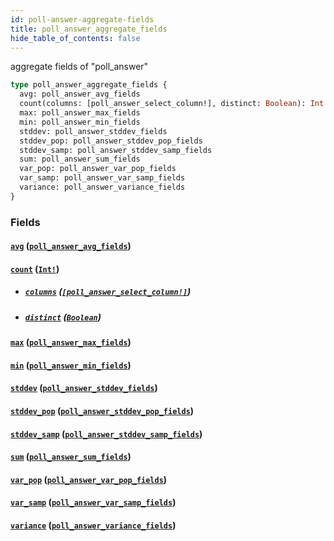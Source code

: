 ```yaml
---
id: poll-answer-aggregate-fields
title: poll_answer_aggregate_fields
hide_table_of_contents: false
---
```


aggregate fields of "poll_answer"

```graphql
type poll_answer_aggregate_fields {
  avg: poll_answer_avg_fields
  count(columns: [poll_answer_select_column!], distinct: Boolean): Int!
  max: poll_answer_max_fields
  min: poll_answer_min_fields
  stddev: poll_answer_stddev_fields
  stddev_pop: poll_answer_stddev_pop_fields
  stddev_samp: poll_answer_stddev_samp_fields
  sum: poll_answer_sum_fields
  var_pop: poll_answer_var_pop_fields
  var_samp: poll_answer_var_samp_fields
  variance: poll_answer_variance_fields
}
```

### Fields

#### [`avg`](#) ([`poll_answer_avg_fields`](../objects/poll-answer-avg-fields))

#### [`count`](#) ([`Int!`](../scalars/int))

- ##### [`columns`](#) ([`[poll_answer_select_column!]`](../enums/poll-answer-select-column))

- ##### [`distinct`](#) ([`Boolean`](../scalars/boolean))

#### [`max`](#) ([`poll_answer_max_fields`](../objects/poll-answer-max-fields))

#### [`min`](#) ([`poll_answer_min_fields`](../objects/poll-answer-min-fields))

#### [`stddev`](#) ([`poll_answer_stddev_fields`](../objects/poll-answer-stddev-fields))

#### [`stddev_pop`](#) ([`poll_answer_stddev_pop_fields`](../objects/poll-answer-stddev-pop-fields))

#### [`stddev_samp`](#) ([`poll_answer_stddev_samp_fields`](../objects/poll-answer-stddev-samp-fields))

#### [`sum`](#) ([`poll_answer_sum_fields`](../objects/poll-answer-sum-fields))

#### [`var_pop`](#) ([`poll_answer_var_pop_fields`](../objects/poll-answer-var-pop-fields))

#### [`var_samp`](#) ([`poll_answer_var_samp_fields`](../objects/poll-answer-var-samp-fields))

#### [`variance`](#) ([`poll_answer_variance_fields`](../objects/poll-answer-variance-fields))
